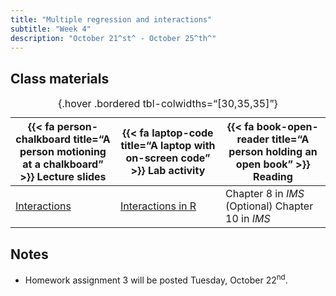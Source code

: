 ```yaml
---
title: "Multiple regression and interactions"
subtitle: "Week 4"
description: "October 21^st^ - October 25^th^"
---
```


## Class materials

| {{< fa person-chalkboard title="A person motioning at a chalkboard" >}} Lecture slides  |  {{< fa laptop-code title="A laptop with on-screen code" >}} Lab activity | {{< fa book-open-reader title="A person holding an open book" >}} Reading |
|----|----|----|
| [Interactions](slides/week4/week4-slides.html){target="_blank"} | [Interactions in R](labs/week-4-lab.Rmd){target="_blank} | Chapter 8 in *IMS* <br /> (Optional) Chapter 10 in *IMS* |
: {.hover .bordered tbl-colwidths="[30,35,35]"} 

## Notes

* Homework assignment 3 will be posted Tuesday, October 22^nd^.
